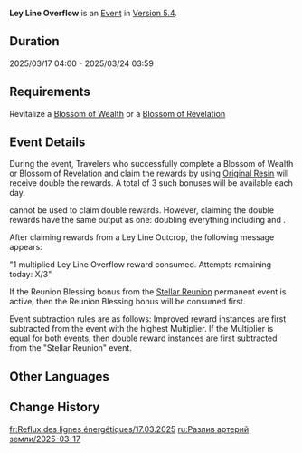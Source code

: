 {{Event
|name              = Ley Line Overflow 2025-03-17
|image             = Ley Line Overflow.png
|type              = In-Game
|time_known        = yes
|time_start        = 2025-03-17 04:00:00
|time_end          = 2025-03-24 03:59:59
|link              = https://www.hoyolab.com/article/37638608
}}
{{Description|The flow of experience and gold within the ley lines has been notable of late...<br>Use the power of [[Original Resin]] to make Blossoms of Wealth and Blossoms of Revelation bloom brilliantly, and bring forth shining [[Mora]] and forerunners' experiences into the world.}}
'''Ley Line Overflow''' is an [[Event]] in [[Version 5.4]].

==Duration==
2025/03/17 04:00 - 2025/03/24 03:59

==Requirements==
Revitalize a [[Blossom of Wealth]] or a [[Blossom of Revelation]]

==Event Details==
During the event, Travelers who successfully complete a Blossom of Wealth or Blossom of Revelation and claim the rewards by using [[Original Resin]] will receive double the rewards. A total of 3 such bonuses will be available each day.

{{Item|Condensed Resin|30}} cannot be used to claim double rewards. However, claiming the double rewards have the same output as one: doubling everything including {{Item|Companionship EXP|30}} and {{Item|Adventure EXP|30}}.

After claiming rewards from a Ley Line Outcrop, the following message appears:

"1 multiplied Ley Line Overflow reward consumed. Attempts remaining today: X/3"

If the Reunion Blessing bonus from the [[Stellar Reunion]] permanent event is active, then the Reunion Blessing bonus will be consumed first.

Event subtraction rules are as follows: Improved reward instances are first subtracted from the event with the highest Multiplier. If the Multiplier is equal for both events, then double reward instances are first subtracted  from the "Stellar Reunion" event.

==Other Languages==
{{Other Languages|Ley Line Overflow}}

==Change History==
{{Change History|5.4}}

[[fr:Reflux des lignes énergétiques/17.03.2025]]
[[ru:Разлив артерий земли/2025-03-17]]